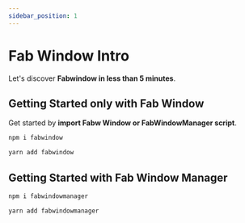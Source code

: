 ```yaml
---
sidebar_position: 1
---
```



# Fab Window Intro

Let's discover **Fabwindow in less than 5 minutes**.

## Getting Started only with Fab Window

Get started by **import Fabw Window or FabWindowManager script**.

<Tabs>
<TabItem value="npm" label="npm">

```bash
npm i fabwindow
```

</TabItem>
<TabItem value="yarn" label="yarn">

```bash
yarn add fabwindow
```

</TabItem>
</Tabs>

## Getting Started with Fab Window Manager

<Tabs>
<TabItem value="npm" label="npm">

```bash
npm i fabwindowmanager
```

</TabItem>
<TabItem value="yarn" label="yarn">

```bash
yarn add fabwindowmanager
```

</TabItem>
</Tabs>
